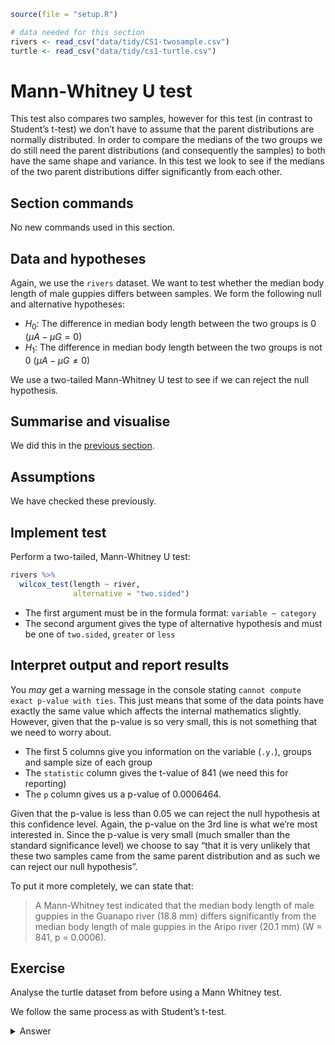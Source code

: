```r
source(file = "setup.R")
```

```r
# data needed for this section
rivers <- read_csv("data/tidy/CS1-twosample.csv")
turtle <- read_csv("data/tidy/cs1-turtle.csv")
```
# Mann-Whitney U test {#cs1-mannwhitney-u-test}
This test also compares two samples, however for this test (in contrast to Student’s t-test) we don’t have to assume that the parent distributions are normally distributed. In order to compare the medians of the two groups we do still need the parent distributions (and consequently the samples) to both have the same shape and variance. In this test we look to see if the medians of the two parent distributions differ significantly from each other.

## Section commands
No new commands used in this section.

## Data and hypotheses
Again, we use the `rivers` dataset. We want to test whether the median body length of male guppies differs between samples. We form the following null and alternative hypotheses:

-	$H_0$: The difference in median body length between the two groups is 0 $(\mu A - \mu G = 0)$
-	$H_1$: The difference in median body length between the two groups is not 0 $(\mu A - \mu G \neq 0)$

We use a two-tailed Mann-Whitney U test to see if we can reject the null hypothesis.

## Summarise and visualise
We did this in the [previous section](#cs1-students-sumvisual).

## Assumptions
We have checked these previously.

## Implement test
Perform a two-tailed, Mann-Whitney U test:

```r
rivers %>% 
  wilcox_test(length ~ river,
              alternative = "two.sided")
```

*	The first argument must be in the formula format: `variable ~ category`
*	The second argument gives the type of alternative hypothesis and must be one of `two.sided`, `greater` or `less` 

## Interpret output and report results
You _may_ get a warning message in the console stating `cannot compute exact p-value with ties`. This just means that some of the data points have exactly the same value which affects the internal mathematics slightly. However, given that the p-value is so very small, this is not something that we need to worry about.

*	The first 5 columns give you information on the variable (`.y.`), groups and sample size of each group
* The `statistic` column gives the t-value of 841 (we need this for reporting)
* The `p` column gives us a p-value of 0.0006464.

Given that the p-value is less than 0.05 we can reject the null hypothesis at this confidence level.
Again, the p-value on the 3rd line is what we’re most interested in. Since the p-value is very small (much smaller than the standard significance level) we choose to say "that it is very unlikely that these two samples came from the same parent distribution and as such we can reject our null hypothesis".

To put it more completely, we can state that:

> A Mann-Whitney test indicated that the median body length of male guppies in the Guanapo river (18.8 mm) differs significantly from the median body length of male guppies in the Aripo river (20.1 mm) (W = 841, p = 0.0006).

## Exercise
:::exercise
Analyse the turtle dataset from before using a Mann Whitney test.

We follow the same process as with Student's t-test.

<details><summary>Answer</summary>

### Hypotheses

$H_0$ : male median $=$ female median

$H_1$ : male median $\neq$ female median

### Summarise and visualise
This is the same as before.

### Assumptions
We've already checked that the variances of the two groups are similar, so we're OK there. Whilst the Mann-Whitney test doesn't require normality or symmetry of distributions it does require that the distributions have the same shape. In this example, with just a handful of data points in each group, it's quite hard to make this call one way or another. My advice in this case would be say that unless it's obvious that the distributions are very different we can just allow this assumption to pass, and you're only going see obvious differences in distribution shape when you have considerably more data points than we have here.

### Carry out a Mann-Whitney test

```r
turtle %>% 
  wilcox_test(serum ~ sex,
              alternative = "two.sided")
```

This gives us exactly the same conclusion that we got from the two-sample t-test _i.e_. that there isn't any significant difference between the two groups.

A Mann-Whitney test indicated that there wasn't a significant difference in the median Serum Cholesterol levels between male and female turtles (W = 26, p = 0.534)

</details>
:::
